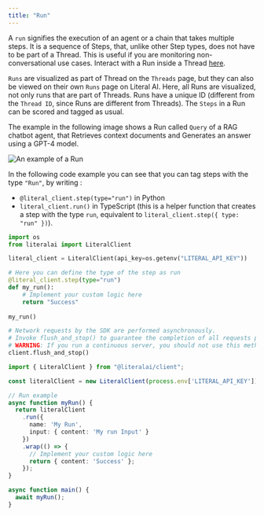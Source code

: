 ```yaml
---
title: "Run"
---
```


A `run` signifies the execution of an agent or a chain that takes multiple steps. It is a sequence of Steps, that, unlike other Step types, does not have to be part of a Thread. This is useful if you are monitoring non-conversational use cases. Interact with a Run inside a Thread [here](https://cloud.getliteral.ai/thread/b3b61ec8-0d8a-444d-9e70-d6929c1129d1). 

`Runs` are visualized as part of Thread on the `Threads` page, but they can also be viewed on their own `Runs` page on Literal AI. Here, all Runs are visualized, not only runs that are part of Threads. Runs have a unique ID (different from the `Thread ID`, since Runs are different from Threads). The `Steps` in a Run can be scored and tagged as usual.

The example in the following image shows a Run called `Query` of a RAG chatbot agent, that Retrieves context documents and Generates an answer using a GPT-4 model.

<Frame caption="An example of a Run on Literal AI">     
  <img
    src="/images/run-example.png"
    alt="An example of a Run"
  />
</Frame>

In the following code example you can see that you can tag steps with the type `"Run"`, by writing :

* `@literal_client.step(type="run")` in Python 
* `literal_client.run()` in TypeScript (this is a helper function that creates a step with the type `run`, equivalent to `literal_client.step({ type: "run" })`).

<CodeGroup>

```python Python
import os
from literalai import LiteralClient

literal_client = LiteralClient(api_key=os.getenv("LITERAL_API_KEY"))

# Here you can define the type of the step as run
@literal_client.step(type="run")
def my_run():
    # Implement your custom logic here
    return "Success"
    
my_run()

# Network requests by the SDK are performed asynchronously.
# Invoke flush_and_stop() to guarantee the completion of all requests prior to the process termination.
# WARNING: If you run a continuous server, you should not use this method.
client.flush_and_stop()
```

```typescript TypeScript
import { LiteralClient } from "@literalai/client";

const literalClient = new LiteralClient(process.env['LITERAL_API_KEY']);

// Run example
async function myRun() {
  return literalClient
    .run({
      name: 'My Run',
      input: { content: 'My run Input' }
    })
    .wrap(() => {
      // Implement your custom logic here
      return { content: 'Success' };
    });
}

async function main() {
  await myRun();
}
```

</CodeGroup>